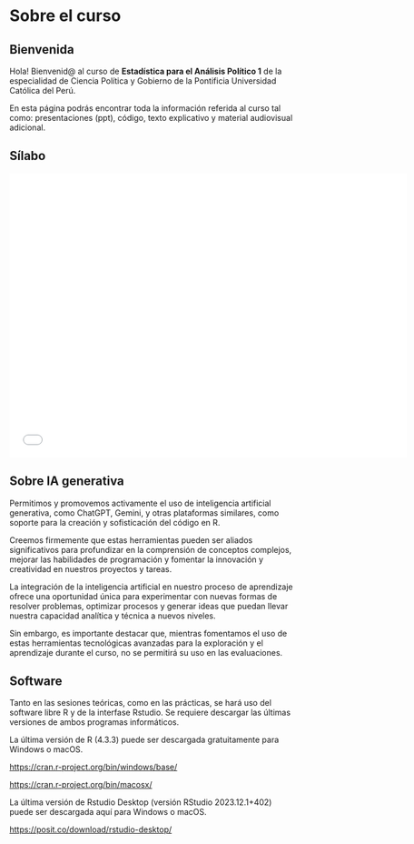 # Sobre el curso {.unnumbered}

## Bienvenida

Hola! Bienvenid\@ al curso de **Estadística para el Análisis Político 1** de la especialidad de Ciencia Política y Gobierno de la Pontificia Universidad Católica del Perú.

En esta página podrás encontrar toda la información referida al curso tal como: presentaciones (ppt), código, texto explicativo y material audiovisual adicional.

## Sílabo

```{=html}
<iframe src="ppt/silabo.pdf" width="700" height="500" style="border: none;"></iframe>
```
## Sobre IA generativa

Permitimos y promovemos activamente el uso de inteligencia artificial generativa, como ChatGPT, Gemini, y otras plataformas similares, como soporte para la creación y sofisticación del código en R.

Creemos firmemente que estas herramientas pueden ser aliados significativos para profundizar en la comprensión de conceptos complejos, mejorar las habilidades de programación y fomentar la innovación y creatividad en nuestros proyectos y tareas.

La integración de la inteligencia artificial en nuestro proceso de aprendizaje ofrece una oportunidad única para experimentar con nuevas formas de resolver problemas, optimizar procesos y generar ideas que puedan llevar nuestra capacidad analítica y técnica a nuevos niveles.

Sin embargo, es importante destacar que, mientras fomentamos el uso de estas herramientas tecnológicas avanzadas para la exploración y el aprendizaje durante el curso, no se permitirá su uso en las evaluaciones.

## Software

Tanto en las sesiones teóricas, como en las prácticas, se hará uso del software libre R y de la interfase Rstudio. Se requiere descargar las últimas versiones de ambos programas informáticos.

La última versión de R (4.3.3) puede ser descargada gratuitamente para Windows o macOS.

<https://cran.r-project.org/bin/windows/base/>

<https://cran.r-project.org/bin/macosx/>

La última versión de Rstudio Desktop (versión RStudio 2023.12.1+402) puede ser descargada aquí para Windows o macOS.

<https://posit.co/download/rstudio-desktop/>
